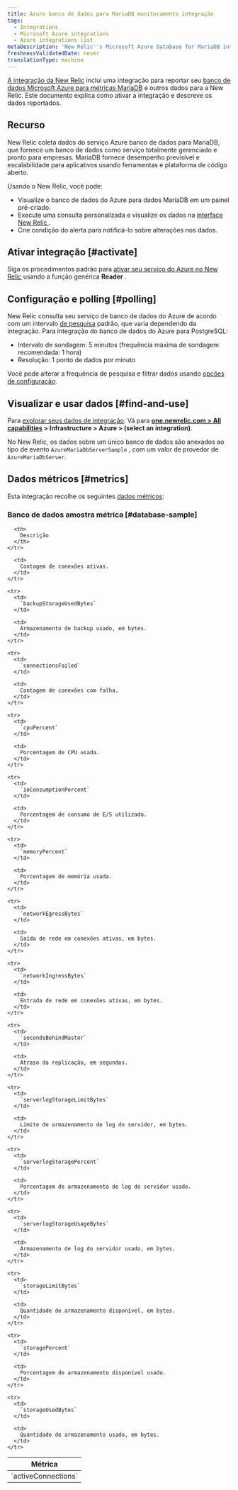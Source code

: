 ```yaml
---
title: Azure banco de dados para MariaDB monitoramento integração
tags:
  - Integrations
  - Microsoft Azure integrations
  - Azure integrations list
metaDescription: 'New Relic''s Microsoft Azure Database for MariaDB integration: what data it reports and how to enable it.'
freshnessValidatedDate: never
translationType: machine
---
```


[A integração da New Relic](/docs/infrastructure/integrations-getting-started/getting-started/introduction-infrastructure-integrations) inclui uma integração para reportar seu [banco de dados Microsoft Azure para métricas MariaDB](https://docs.microsoft.com/en-gb/azure/mariadb/) e outros dados para a New Relic. Este documento explica como ativar a integração e descreve os dados reportados.

## Recurso

New Relic coleta dados do serviço Azure banco de dados para MariaDB, que fornece um banco de dados como serviço totalmente gerenciado e pronto para empresas. MariaDB fornece desempenho previsível e escalabilidade para aplicativos usando ferramentas e plataforma de código aberto.

Usando o New Relic, você pode:

* Visualize o banco de dados do Azure para dados MariaDB em um painel pré-criado.
* Execute uma consulta personalizada e visualize os dados na [interface New Relic ](/docs/infrastructure/integrations-getting-started/getting-started/use-integration-data-new-relic-insights).
* Crie condição do alerta para notificá-lo sobre alterações nos dados.

## Ativar integração [#activate]

Siga os procedimentos padrão para [ativar seu serviço do Azure no New Relic](/docs/infrastructure/microsoft-azure-integrations/getting-started/activate-azure-integrations) usando a função genérica <DNT>**Reader**</DNT> .

## Configuração e polling [#polling]

New Relic consulta seu serviço de banco de dados do Azure de acordo com um intervalo [de pesquisa](/docs/integrations/microsoft-azure-integrations/getting-started/azure-integration-polling) padrão, que varia dependendo da integração. Para integração do banco de dados do Azure para PostgreSQL:

* Intervalo de sondagem: 5 minutos (frequência máxima de sondagem recomendada: 1 hora)
* Resolução: 1 ponto de dados por minuto

Você pode alterar a frequência de pesquisa e filtrar dados usando [opções de configuração](/docs/integrations/new-relic-integrations/getting-started/configure-polling-frequency-data-collection-cloud-integrations).

## Visualizar e usar dados [#find-and-use]

Para [explorar seus dados de integração](/docs/infrastructure/integrations/find-use-infrastructure-integration-data): Vá para <DNT>**[one.newrelic.com > All capabilities](https://one.newrelic.com/all-capabilities) > Infrastructure > Azure > (select an integration)**</DNT>.

No New Relic, os dados sobre um único banco de dados são anexados ao tipo de evento `AzureMariaDbServerSample` , com um valor de provedor de `AzureMariaDbServer`.

## Dados métricos [#metrics]

Esta integração recolhe os seguintes [dados métricos](/docs/infrastructure/integrations-getting-started/getting-started/understand-integration-data-data-types#metric):

### Banco de dados amostra métrica [#database-sample]

<table>
  <thead>
    <tr>
      <th style={{ width: "300px" }}>
        Métrica
      </th>

      <th>
        Descrição
      </th>
    </tr>
  </thead>

  <tbody>
    <tr>
      <td>
        `activeConnections`
      </td>

      <td>
        Contagem de conexões ativas.
      </td>
    </tr>

    <tr>
      <td>
        `backupStorageUsedBytes`
      </td>

      <td>
        Armazenamento de backup usado, em bytes.
      </td>
    </tr>

    <tr>
      <td>
        `connectionsFailed`
      </td>

      <td>
        Contagem de conexões com falha.
      </td>
    </tr>

    <tr>
      <td>
        `cpuPercent`
      </td>

      <td>
        Porcentagem de CPU usada.
      </td>
    </tr>

    <tr>
      <td>
        `ioConsumptionPercent`
      </td>

      <td>
        Porcentagem de consumo de E/S utilizado.
      </td>
    </tr>

    <tr>
      <td>
        `memoryPercent`
      </td>

      <td>
        Porcentagem de memória usada.
      </td>
    </tr>

    <tr>
      <td>
        `networkEgressBytes`
      </td>

      <td>
        Saída de rede em conexões ativas, em bytes.
      </td>
    </tr>

    <tr>
      <td>
        `networkIngressBytes`
      </td>

      <td>
        Entrada de rede em conexões ativas, em bytes.
      </td>
    </tr>

    <tr>
      <td>
        `secondsBehindMaster`
      </td>

      <td>
        Atraso da replicação, em segundos.
      </td>
    </tr>

    <tr>
      <td>
        `serverlogStorageLimitBytes`
      </td>

      <td>
        Limite de armazenamento de log do servidor, em bytes.
      </td>
    </tr>

    <tr>
      <td>
        `serverlogStoragePercent`
      </td>

      <td>
        Porcentagem de armazenamento de log do servidor usado.
      </td>
    </tr>

    <tr>
      <td>
        `serverlogStorageUsageBytes`
      </td>

      <td>
        Armazenamento de log do servidor usado, em bytes.
      </td>
    </tr>

    <tr>
      <td>
        `storageLimitBytes`
      </td>

      <td>
        Quantidade de armazenamento disponível, em bytes.
      </td>
    </tr>

    <tr>
      <td>
        `storagePercent`
      </td>

      <td>
        Porcentagem de armazenamento disponível usado.
      </td>
    </tr>

    <tr>
      <td>
        `storageUsedBytes`
      </td>

      <td>
        Quantidade de armazenamento usado, em bytes.
      </td>
    </tr>
  </tbody>
</table>
